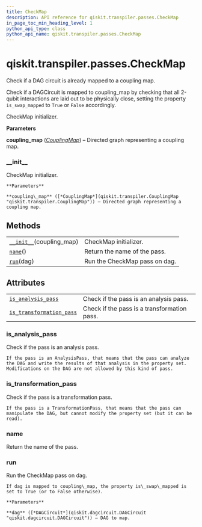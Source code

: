 ```yaml
---
title: CheckMap
description: API reference for qiskit.transpiler.passes.CheckMap
in_page_toc_min_heading_level: 1
python_api_type: class
python_api_name: qiskit.transpiler.passes.CheckMap
---
```


# qiskit.transpiler.passes.CheckMap

<Class id="qiskit.transpiler.passes.CheckMap" isDedicatedPage={true} github="https://github.com/qiskit/qiskit/tree/stable/0.18/qiskit/transpiler/passes/utils/check_map.py" signature="CheckMap(*args, **kwargs)" modifiers="class">
  Check if a DAG circuit is already mapped to a coupling map.

  Check if a DAGCircuit is mapped to coupling\_map by checking that all 2-qubit interactions are laid out to be physically close, setting the property `is_swap_mapped` to `True` or `False` accordingly.

  CheckMap initializer.

  **Parameters**

  **coupling\_map** ([*CouplingMap*](qiskit.transpiler.CouplingMap "qiskit.transpiler.CouplingMap")) – Directed graph representing a coupling map.

  ### \_\_init\_\_

  <Function id="qiskit.transpiler.passes.CheckMap.__init__" signature="__init__(coupling_map)">
    CheckMap initializer.

    **Parameters**

    **coupling\_map** ([*CouplingMap*](qiskit.transpiler.CouplingMap "qiskit.transpiler.CouplingMap")) – Directed graph representing a coupling map.
  </Function>

  ## Methods

  |                                                                                                                       |                               |
  | --------------------------------------------------------------------------------------------------------------------- | ----------------------------- |
  | [`__init__`](#qiskit.transpiler.passes.CheckMap.__init__ "qiskit.transpiler.passes.CheckMap.__init__")(coupling\_map) | CheckMap initializer.         |
  | [`name`](#qiskit.transpiler.passes.CheckMap.name "qiskit.transpiler.passes.CheckMap.name")()                          | Return the name of the pass.  |
  | [`run`](#qiskit.transpiler.passes.CheckMap.run "qiskit.transpiler.passes.CheckMap.run")(dag)                          | Run the CheckMap pass on dag. |

  ## Attributes

  |                                                                                                                                                  |                                             |
  | ------------------------------------------------------------------------------------------------------------------------------------------------ | ------------------------------------------- |
  | [`is_analysis_pass`](#qiskit.transpiler.passes.CheckMap.is_analysis_pass "qiskit.transpiler.passes.CheckMap.is_analysis_pass")                   | Check if the pass is an analysis pass.      |
  | [`is_transformation_pass`](#qiskit.transpiler.passes.CheckMap.is_transformation_pass "qiskit.transpiler.passes.CheckMap.is_transformation_pass") | Check if the pass is a transformation pass. |

  ### is\_analysis\_pass

  <Function id="qiskit.transpiler.passes.CheckMap.is_analysis_pass" signature="is_analysis_pass" modifiers="property">
    Check if the pass is an analysis pass.

    If the pass is an AnalysisPass, that means that the pass can analyze the DAG and write the results of that analysis in the property set. Modifications on the DAG are not allowed by this kind of pass.
  </Function>

  ### is\_transformation\_pass

  <Function id="qiskit.transpiler.passes.CheckMap.is_transformation_pass" signature="is_transformation_pass" modifiers="property">
    Check if the pass is a transformation pass.

    If the pass is a TransformationPass, that means that the pass can manipulate the DAG, but cannot modify the property set (but it can be read).
  </Function>

  ### name

  <Function id="qiskit.transpiler.passes.CheckMap.name" signature="name()">
    Return the name of the pass.
  </Function>

  ### run

  <Function id="qiskit.transpiler.passes.CheckMap.run" signature="run(dag)">
    Run the CheckMap pass on dag.

    If dag is mapped to coupling\_map, the property is\_swap\_mapped is set to True (or to False otherwise).

    **Parameters**

    **dag** ([*DAGCircuit*](qiskit.dagcircuit.DAGCircuit "qiskit.dagcircuit.DAGCircuit")) – DAG to map.
  </Function>
</Class>

